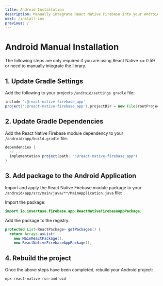 ```yaml
---
title: Android Installation
description: Manually integrate React Native Firebase into your Android application.
next: /install-ios
previous: /
---
```


# Android Manual Installation

The following steps are only required if you are using React Native <= 0.59 or need to manually integrate the library.

## 1. Update Gradle Settings

Add the following to your projects `/android/settings.gradle` file:

```groovy
include ':@react-native-firebase_app'
project(':@react-native-firebase_app').projectDir = new File(rootProject.projectDir, './../node_modules/@react-native-firebase/app/android')
```

## 2. Update Gradle Dependencies

Add the React Native Firebase module dependency to your `/android/app/build.gradle` file:

```groovy
dependencies {
  // ...
  implementation project(path: ":@react-native-firebase_app")
}
```

## 3. Add package to the Android Application

Import and apply the React Native Firebase module package to your `/android/app/src/main/java/**/MainApplication.java` file:

Import the package:

```java
import io.invertase.firebase.app.ReactNativeFirebaseAppPackage;
```

Add the package to the registry:

```java
protected List<ReactPackage> getPackages() {
  return Arrays.asList(
    new MainReactPackage(),
    new ReactNativeFirebaseAppPackage(),
```

## 4. Rebuild the project

Once the above steps have been completed, rebuild your Android project:

```bash
npx react-native run-android
```
